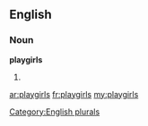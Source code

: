 ==English==

===Noun===
'''playgirls'''

# {{plural of|[[playgirl]]}}

[[Category:English plurals]]

[[ar:playgirls]]
[[fr:playgirls]]
[[my:playgirls]]